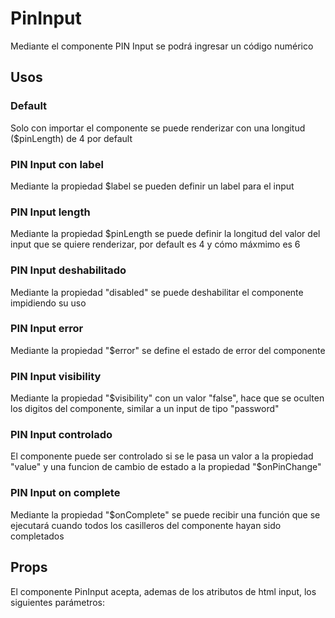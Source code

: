 
<Meta of={PinInputStories} />

# PinInput
Mediante el componente PIN Input se podrá ingresar un código numérico
<br />

<Primary />

## Usos

### Default
Solo con importar el componente se puede renderizar con una longitud ($pinLength) de 4 por default

<Story of={PinInputStories.PinInputDefault} />
<Source of={PinInputStories.PinInputDefault} />

### PIN Input con label
Mediante la propiedad $label se pueden definir un label para el input

<Story of={PinInputStories.PinInputLabel} />
<Source of={PinInputStories.PinInputLabel} />

### PIN Input length
Mediante la propiedad $pinLength se puede definir la longitud del valor del input que se quiere renderizar, por default es 4 y cómo máxmimo es 6

<Story of={PinInputStories.PinInputLength} />
<Source of={PinInputStories.PinInputLength} />

### PIN Input deshabilitado
Mediante la propiedad "disabled" se puede deshabilitar el componente impidiendo su uso

<Story of={PinInputStories.PinInputDisabled} />
<Source of={PinInputStories.PinInputDisabled} />

### PIN Input error
Mediante la propiedad "$error" se define el estado de error del componente

<Story of={PinInputStories.PinInputError} />
<Source of={PinInputStories.PinInputError} />

### PIN Input visibility
Mediante la propiedad "$visibility" con un valor "false", hace que se oculten los digitos del componente, similar a un input de tipo "password"

<Story of={PinInputStories.PinInputVisibility} />
<Source of={PinInputStories.PinInputVisibility} />

### PIN Input controlado
El componente puede ser controlado si se le pasa un valor a la propiedad "value" y una funcion de cambio de estado a la propiedad "$onPinChange"

<Story of={PinInputStories.PinInputControlled} />
<Source of={PinInputStories.PinInputControlled} />

### PIN Input on complete
Mediante la propiedad "$onComplete" se puede recibir una función que se ejecutará cuando todos los casilleros del componente hayan sido completados

<Story of={PinInputStories.PinInputOnComplete} />
<Source of={PinInputStories.PinInputOnComplete} />

## Props

El componente PinInput acepta, ademas de los atributos de html input, los siguientes parámetros:

<ArgTypes />
